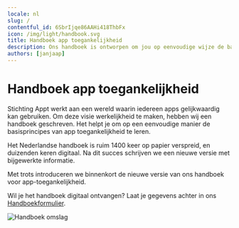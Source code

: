 ```yaml
---
locale: nl
slug: /
contentful_id: 6SbrIjqe86AAHi418ThbFx
icon: /img/light/handbook.svg
title: Handboek app toegankelijkheid
description: Ons handboek is ontworpen om jou op eenvoudige wijze de basisprincipes van app toegankelijkheid te leren.
authors: [janjaap]
---
```


# Handboek app toegankelijkheid

Stichting Appt werkt aan een wereld waarin iedereen apps gelijkwaardig kan gebruiken. Om deze visie werkelijkheid te maken, hebben wij een handboek geschreven. Het helpt je om op een eenvoudige manier de basisprincipes van app toegankelijkheid te leren.

Het Nederlandse handboek is ruim 1400 keer op papier verspreid, en duizenden keren digitaal. Na dit succes schrijven we een nieuwe versie met bijgewerkte informatie.

Met trots introduceren we binnenkort de nieuwe versie van ons handboek voor app-toegankelijkheid.

Wil je het handboek digitaal ontvangen? Laat je gegevens achter in ons [Handboekformulier](https://appt.li/handbook-form).

<Image src="/img/light/5ProMobile09072021ZA-27.jpg" alt="Handboek omslag"/>